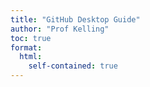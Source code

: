 ```yaml
---
title: "GitHub Desktop Guide" 
author: "Prof Kelling"
toc: true
format:
  html:
    self-contained: true
---
```

